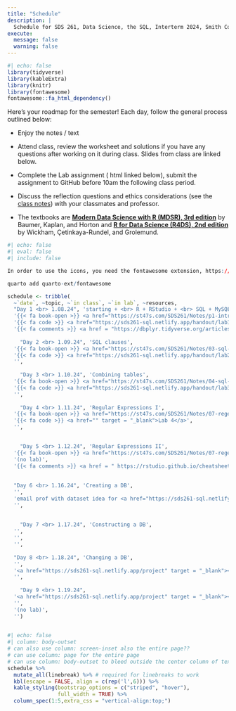 ```yaml
---
title: "Schedule"
description: |
  Schedule for SDS 261, Data Science, the SQL, Interterm 2024, Smith College
execute: 
  message: false
  warning: false
---
```


```r
#| echo: false
library(tidyverse)
library(kableExtra)
library(knitr)
library(fontawesome)
fontawesome::fa_html_dependency()
```

Here's your roadmap for the semester! Each day, follow the general process outlined below:

-   Enjoy the notes / text <i class="fas fa-book-open"></i>

-   Attend class, review the <i class="fas fa-pencil-alt"></i> worksheet and solutions if you have any questions after working on it during class.  <i class="fas fa-desktop"></i> Slides from class are linked below. 

-   Complete the Lab assignment (<i class="fa-solid fa-code"></i> html linked below), <i class="fa-solid fa-paper-plane"></i> submit the assignment to GitHub before 10am the following class period.

-   Discuss the reflection questions <i class="fas fa-lightbulb"></i> and ethics considerations <i class="fas fa-balance-scale"></i> (see the <i class="fas fa-book-open"></i> <a href = "https://st47s.com/SDS261/Notes/" target = "_blank">class notes</a>) with your classmates and professor.

-   The textbooks are <b> <a href = "https://mdsr-book.github.io/mdsr3e/" target = "_blank">Modern Data Science with R (MDSR), 3rd edition</a></b> by Baumer, Kaplan, and Horton and <b> <a href = "https://r4ds.hadley.nz/" target = "_blank">R for Data Science (R4DS), 2nd edition</a></b> by Wickham, Çetinkaya-Rundel, and Grolemund.

```r
#| echo: false
#| eval: false
#| include: false

In order to use the icons, you need the fontawesome extension, https://github.com/quarto-ext/fontawesome

quarto add quarto-ext/fontawesome
```


```r
schedule <- tribble(
  ~`date`, ~topic, ~`in class`, ~`in lab`, ~resources,
  "Day 1 <br> 1.08.24", 'starting + <br> R + RStudio + <br> SQL + MySQL', 
  '{{< fa book-open >}} <a href="https://st47s.com/SDS261/Notes/p1-intro-to-sql.html" target = "_blank">Introduction</a> <br> <i class="fas fa-book-open"></i> {{< fa book-open >}} <a href="https://mdsr-book.github.io/mdsr3e/15-sqlI.html#sec-dplyr-sql" target = "_blank"> MDSR 15.1</a> <br> {{< fa book-open >}} <a href="https://r4ds.hadley.nz/databases.html#database-basics" target = "_blank"> R4DS 21.2</a> <br> {{< fa desktop >}} <a href="https://sds261-sql.netlify.app/slides/2024-01-08-db.html" target = "_blank"> What is a DB?</a> <br> {{< fa pencil >}} <a href="https://sds261-sql.netlify.app/handout/ws1_sds261_j24.pdf" target = "_blank">WS 1</a>',
  '{{< fa code >}} <a href="https://sds261-sql.netlify.app/handout/lab1_db_sds261_j24.html" target = "_blank">Lab 1</a>',
  '{{< fa comments >}} <a href = "https://dbplyr.tidyverse.org/articles/dbplyr.html" target = "_blank"><b>dbplyr</b> package</a>',
  
    "Day 2 <br> 1.09.24", 'SQL clauses',
  '{{< fa book-open >}} <a href="https://st47s.com/SDS261/Notes/03-sql-verbs.html" target = "_blank">SQL clauses</a> <br> <i class="fas fa-book-open"></i> {{< fa book-open >}} <a href="https://mdsr-book.github.io/mdsr3e/15-sqlI.html#the-sql-data-manipulation-language" target = "_blank"> MDSR 15.4</a> <br> {{< fa book-open >}} <a href="https://r4ds.hadley.nz/databases#sql" target = "_blank"> R4DS 21.5</a> <br> {{< fa desktop >}} <a href="https://sds261-sql.netlify.app/slides/2024-01-09-clauses.html" target = "_blank"> SQL clauses</a> <br> {{< fa pencil >}} <a href="https://sds261-sql.netlify.app/handout/ws2_sds261_j24.pdf" target = "_blank">WS 2</a>',
  '{{< fa code >}} <a href="https://sds261-sql.netlify.app/handout/lab2_clauses_sds261_j24.html" target = "_blank">Lab 2</a>',
  '',
  
    "Day 3 <br> 1.10.24", 'Combining tables',
  '{{< fa book-open >}} <a href="https://st47s.com/SDS261/Notes/04-sql-joins.html" target = "_blank">SQL joins</a> <br> <i class="fas fa-book-open"></i> {{< fa book-open >}} <a href="https://mdsr-book.github.io/mdsr3e/15-sqlI.html#join" target = "_blank"> MDSR 15.4.7</a> <br> {{< fa book-open >}} <a href="https://r4ds.hadley.nz/databases#subqueries" target = "_blank"> R4DS 21.5.7</a> <br> {{< fa desktop >}} <a href="https://sds261-sql.netlify.app/slides/2024-01-10-joins.html" target = "_blank"> SQL joins</a> <br> {{< fa pencil >}} <a href="https://sds261-sql.netlify.app/handout/ws3_sds261_j24.pdf" target = "_blank">WS 3</a>',
  '{{< fa code >}} <a href="https://sds261-sql.netlify.app/handout/lab3_joins_sds261_j24.html" target = "_blank">Lab 3</a>',
  '',
  
    "Day 4 <br> 1.11.24", 'Regular Expressions I',
  '{{< fa book-open >}} <a href="https://st47s.com/SDS261/Notes/07-regex.html" target = "_blank">regex I</a> <br> <i class="fas fa-book-open"></i> {{< fa book-open >}} <a href="https://mdsr-book.github.io/mdsr3e/19-text.html" target = "_blank"> MDSR 19</a> <br> {{< fa book-open >}} <a href="https://r4ds.hadley.nz/regexps" target = "_blank"> R4DS 15</a> <br> {{< fa desktop >}} <a href="https://sds261-sql.netlify.app/slides/2024-01-11-regex1.html" target = "_blank"> regex I</a> <br> {{< fa pencil >}} <a href="" target = "_blank">WS 4</a>',
  '{{< fa code >}} <a href="" target = "_blank">Lab 4</a>',
  '',

  
    "Day 5 <br> 1.12.24", 'Regular Expressions II',
  '{{< fa book-open >}} <a href="https://st47s.com/SDS261/Notes/07-regex.html" target = "_blank">regex II</a> <br> <i class="fas fa-book-open"></i> {{< fa book-open >}} <a href="https://mdsr-book.github.io/mdsr3e/19-text.html" target = "_blank"> MDSR 19</a> <br> {{< fa book-open >}} <a href="https://r4ds.hadley.nz/regexps" target = "_blank"> R4DS 15</a> <br> {{< fa desktop >}} <a href="https://sds261-sql.netlify.app/slides/2024-01-12-regex2.html" target = "_blank"> regex II</a> <br> {{< fa pencil >}} <a href="" target = "_blank">WS 5</a>',
  '(no lab)',
  '{{< fa comments >}} <a href = " https://rstudio.github.io/cheatsheets/html/strings.html" target = "_blank">reg expr cheat sheet</a>',
 
  
  "Day 6 <br> 1.16.24", 'Creating a DB',
  '',
  'email prof with dataset idea for <a href="https://sds261-sql.netlify.app/project" target = "_blank"><i class="fas fa-pencil-alt"></i>project</a> <br> {{< fa code >}} <a href="" target = "_blank">Lab 5</a>',
  '',
  
  
    "Day 7 <br> 1.17.24", 'Constructing a DB',
  '',
  '',
  '',
  
  "Day 8 <br> 1.18.24", 'Changing a DB',
  '',
  '<a href="https://sds261-sql.netlify.app/project" target = "_blank"><i class="fas fa-pencil-alt"></i> Project</a>',
  '',  
  
    "Day 9 <br> 1.19.24", 
  '<a href="https://sds261-sql.netlify.app/project" target = "_blank"><i class="fas fa-pencil-alt"></i> Project</a>', 
  '',
  '(no lab)',
  '') 
  
```



```r
#| echo: false
#| column: body-outset
# can also use column: screen-inset also the entire page??
# can use column: page for the entire page
# can use column: body-outset to bleed outside the center column of text
schedule %>% 
  mutate_all(linebreak) %>% # required for linebreaks to work
  kbl(escape = FALSE, align = c(rep('l',6))) %>%
  kable_styling(bootstrap_options = c("striped", "hover"),
                full_width = TRUE) %>%
  column_spec(1:5,extra_css = "vertical-align:top;")
```




